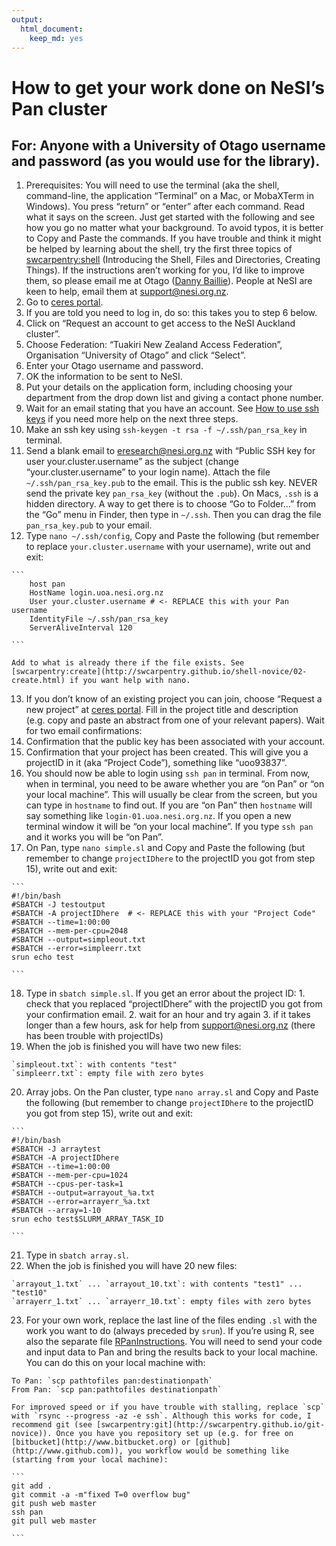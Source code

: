 ```yaml
---
output: 
  html_document: 
    keep_md: yes
---
```

# How to get your work done on NeSI's Pan cluster

## For: Anyone with a University of Otago username and password (as you would use for the library).

1.  Prerequisites: You will need to use the terminal (aka the shell, command-line, the application "Terminal" on a Mac, or MobaXTerm in Windows). You press "return" or "enter" after each command. Read what it says on the screen. Just get started with the following and see how you go no matter what your background. To avoid typos, it is better to Copy and Paste the commands. If you have trouble and think it might be helped by learning about the shell, try the first three topics of [swcarpentry:shell](http://swcarpentry.github.io/shell-novice/) (Introducing the Shell, Files and Directories, Creating Things). If the instructions aren't working for you, I'd like to improve them, so please email me at Otago ([Danny Baillie](mailto:danny.baillie@otago.ac.nz?Subject=PanInstructions)). People at NeSI are keen to help, email them at [support@nesi.org.nz](mailto:support@nesi.org.nz).
2.  Go to [ceres portal](https://web.ceres.auckland.ac.nz/portal).
3.  If you are told you need to log in, do so: this takes you to step 6 below.
4.  Click on "Request an account to get access to the NeSI Auckland cluster".
5.  Choose Federation: "Tuakiri New Zealand Access Federation", Organisation "University of Otago" and click "Select".
6.  Enter your Otago username and password.
7.  OK the information to be sent to NeSI.
8.  Put your details on the application form, including choosing your department from the drop down list and giving a contact phone number.
9.  Wait for an email stating that you have an account. See [How to use ssh keys](https://wiki.auckland.ac.nz/display/CER/How+to+log+in+using+ssh+keys) if you need more help on the next three steps.
10.  Make an ssh key using `ssh-keygen -t rsa -f ~/.ssh/pan_rsa_key` in terminal.
11.  Send a blank email to [eresearch@nesi.org.nz](mailto:eresearch@nesi.org.nz?Subject=Public%20SSH%20key%20for%20user%20your.cluster.username) with "Public SSH key for user your.cluster.username" as the subject (change "your.cluster.username" to your login name). Attach the file `~/.ssh/pan_rsa_key.pub` to the email. This is the public ssh key. NEVER send the private key `pan_rsa_key` (without the `.pub`). On Macs, `.ssh` is a hidden directory. A way to get there is to choose "Go to Folder..." from the "Go" menu in Finder, then type in `~/.ssh`. Then you can drag the file `pan_rsa_key.pub` to your email.
12.  Type `nano ~/.ssh/config`, Copy and Paste the following (but remember to replace `your.cluster.username` with your username), write out and exit:

    ```
        host pan
        HostName login.uoa.nesi.org.nz
        User your.cluster.username # <- REPLACE this with your Pan username
        IdentityFile ~/.ssh/pan_rsa_key
        ServerAliveInterval 120

    ```

    Add to what is already there if the file exists. See [swcarpentry:create](http://swcarpentry.github.io/shell-novice/02-create.html) if you want help with nano.
13.  If you don't know of an existing project you can join, choose "Request a new project" at [ceres portal](https://web.ceres.auckland.ac.nz/portal). Fill in the project title and description (e.g. copy and paste an abstract from one of your relevant papers). Wait for two email confirmations:
14.  Confirmation that the public key has been associated with your account.
15.  Confirmation that your project has been created. This will give you a projectID in it (aka "Project Code"), something like "uoo93837".
16.  You should now be able to login using `ssh pan` in terminal. From now, when in terminal, you need to be aware whether you are "on Pan" or "on your local machine". This will usually be clear from the screen, but you can type in `hostname` to find out. If you are "on Pan" then `hostname` will say something like `login-01.uoa.nesi.org.nz`. If you open a new terminal window it will be "on your local machine". If you type `ssh pan` and it works you will be "on Pan".
17.  On Pan, type `nano simple.sl` and Copy and Paste the following (but remember to change `projectIDhere` to the projectID you got from step 15), write out and exit:

    ```
    #!/bin/bash
    #SBATCH -J testoutput
    #SBATCH -A projectIDhere  # <- REPLACE this with your "Project Code"
    #SBATCH --time=1:00:00
    #SBATCH --mem-per-cpu=2048
    #SBATCH --output=simpleout.txt
    #SBATCH --error=simpleerr.txt
    srun echo test

    ```

18.  Type in `sbatch simple.sl`. If you get an error about the project ID:
    1.  check that you replaced "projectIDhere" with the projectID you got from your confirmation email.
    2.  wait for an hour and try again
    3.  if it takes longer than a few hours, ask for help from [support@nesi.org.nz](mailto:support@nesi.org.nz) (there has been trouble with projectIDs)
19.  When the job is finished you will have two new files:

    `simpleout.txt`: with contents "test"
    `simpleerr.txt`: empty file with zero bytes

20.  Array jobs. On the Pan cluster, type `nano array.sl` and Copy and Paste the following (but remember to change `projectIDhere` to the projectID you got from step 15), write out and exit:

    ```
    #!/bin/bash
    #SBATCH -J arraytest
    #SBATCH -A projectIDhere
    #SBATCH --time=1:00:00
    #SBATCH --mem-per-cpu=1024 
    #SBATCH --cpus-per-task=1
    #SBATCH --output=arrayout_%a.txt
    #SBATCH --error=arrayerr_%a.txt
    #SBATCH --array=1-10
    srun echo test$SLURM_ARRAY_TASK_ID

    ```

21.  Type in `sbatch array.sl`.
22.  When the job is finished you will have 20 new files:

    `arrayout_1.txt` ... `arrayout_10.txt`: with contents "test1" ... "test10"
    `arrayerr_1.txt` ... `arrayerr_10.txt`: empty files with zero bytes

23.  For your own work, replace the last line of the files ending `.sl` with the work you want to do (always preceded by `srun`). If you're using R, see also the separate file [RPanInstructions](https://rawgit.com/dannybaillie/NeSI/tree/R-user/RPanInstructions.html). You will need to send your code and input data to Pan and bring the results back to your local machine. You can do this on your local machine with:

    To Pan: `scp pathtofiles pan:destinationpath`
    From Pan: `scp pan:pathtofiles destinationpath`

    For improved speed or if you have trouble with stalling, replace `scp` with `rsync --progress -az -e ssh`. Although this works for code, I recommend git (see [swcarpentry:git](http://swcarpentry.github.io/git-novice)). Once you have you repository set up (e.g. for free on [bitbucket](http://www.bitbucket.org) or [github](http://www.github.com)), you workflow would be something like (starting from your local machine):

    ```
    git add .
    git commit -a -m"fixed T=0 overflow bug"
    git push web master
    ssh pan
    git pull web master

    ```
